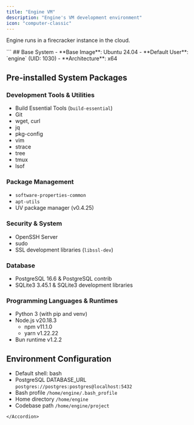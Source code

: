 ```yaml
---
title: "Engine VM"
description: "Engine's VM development environment"
icon: "computer-classic"
---
```


Engine runs in a firecracker instance in the cloud.

<Accordion title="VM base specifications" icon="notes">
  ```
  ## Base System
  - **Base Image**: Ubuntu 24.04
  - **Default User**: `engine` (UID: 1030)
  - **Architecture**: x64
  
  ## Pre-installed System Packages
  
  ### Development Tools & Utilities
  - Build Essential Tools (`build-essential`)
  - Git
  - wget, curl
  - jq
  - pkg-config
  - vim
  - strace
  - tree
  - tmux
  - lsof
  
  ### Package Management
  - `software-properties-common`
  - `apt-utils`
  - UV package manager (v0.4.25)
  
  ### Security & System
  - OpenSSH Server
  - sudo
  - SSL development libraries (`libssl-dev`)
  
  ### Database
  - PostgreSQL 16.6 & PostgreSQL contrib
  - SQLite3 3.45.1 & SQLite3 development libraries
  
  ### Programming Languages & Runtimes
  - Python 3 (with pip and venv)
  - Node.js v20.18.3
    - npm v11.1.0
    - yarn v1.22.22
  - Bun runtime v1.2.2
  
  ## Environment Configuration
  - Default shell: bash
  - PostgreSQL DATABASE_URL `postgres://postgres:postgres@localhost:5432`
  - Bash profile `/home/engine/.bash_profile`
  - Home directory `/home/engine`
  - Codebase path `/home/engine/project`
  ```
</Accordion>